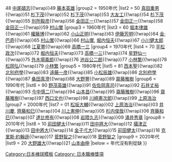 {{Navbox
|name = 澤村榮治獎歷任名單
|state = {{{state<includeonly>|collapsed</includeonly>}}}
|title = [[澤村獎]] 
|group1 = 1940年代
|list1 = {{nowrap begin}}47 [[別所毅彦]]{{!wrap}}48 [[中尾碩志]]{{!wrap}}49 [[藤本英雄]]{{nowrap end}}
|group2 = 1950年代
|list2 = {{nowrap begin}}50 [[真田重蔵|真田重男]]{{!wrap}}51 [[杉下茂]]{{!wrap}}52 [[杉下茂]]{{!wrap}}53 [[大友工]]{{!wrap}}54 [[杉下茂]]{{!wrap}}55 [[別所毅彦]]{{!wrap}}56 [[金田正一]]{{!wrap}}57 [[金田正一]]{{!wrap}}58 [[金田正一]]{{!wrap}}59 [[村山實]]{{nowrap end}}
|group3 = 1960年代
|list3 = {{nowrap begin}}60 [[堀本律雄]]{{!wrap}}61 [[權藤博]]{{!wrap}}62 [[小山正明]]{{!wrap}}63 [[伊藤芳明]]{{!wrap}}64 [[金·巴奇]]{{!wrap}}65 [[村山實]]{{!wrap}}66 [[村山實]], [[堀内恒夫]]{{!wrap}}67 [[小川健太郎]]{{!wrap}}68 [[江夏豐]]{{!wrap}}69 [[高橋一三]]{{nowrap end}}
|group4 = 1970年代
|list4 = {{nowrap begin}}70 [[平松政次]]{{!wrap}}72 [[堀内恒夫]]{{!wrap}}73 [[高橋一三]]{{!wrap}}74 [[星野仙一]]{{!wrap}}75 [[外木場義郎]]{{!wrap}}76 [[池谷公二郎]]{{!wrap}}77 [[小林繁]]{{!wrap}}78 [[松岡弘]]{{!wrap}}79 [[小林繁]]{{nowrap end}}
|group5 = 1980年代
|list5 = {{nowrap begin}}81 [[西本聖]]{{!wrap}}82 [[北別府學]]{{!wrap}}83 [[遠藤一彦]]{{!wrap}}85 [[小松辰雄]]{{!wrap}}86 [[北別府學]]{{!wrap}}87 [[桑田真澄]]{{!wrap}}88 [[大野豐]]{{!wrap}}89 [[齋藤雅樹]]{{nowrap end}}
|group6 = 1990年代
|list6 = {{nowrap begin}}90 [[野茂英雄]]{{!wrap}}91 [[佐佐岡真司]]{{!wrap}}92 [[石井丈裕]]{{!wrap}}93 [[今中慎二]]{{!wrap}}94 [[山本昌]]{{!wrap}}95 [[齋藤雅樹]]{{!wrap}}96 [[齋藤雅樹]]{{!wrap}}97 [[西口文也]]{{!wrap}}98 [[川崎憲次郎]]{{!wrap}}99 [[上原浩治]]{{nowrap end}}
|group7 = 2000年代
|list7 = {{nowrap begin}}01 [[松坂大輔]]{{!wrap}}02 [[上原浩治]]{{!wrap}}03 [[井川慶]], [[齊藤和巳]]{{!wrap}}04 [[川上憲伸]]{{!wrap}}05 [[杉内俊哉]]{{!wrap}}06 [[齊藤和巳]]{{!wrap}}07 [[達比修有]]{{!wrap}}08 [[岩隈久志]]{{!wrap}}09 [[涌井秀章]]{{nowrap end}}
|group8 = 2010年代
|list8 = {{nowrap begin}}10 [[前田健太]]{{!wrap}}11 [[田中將大]]{{!wrap}}12 [[攝津正]]{{!wrap}}13 [[田中將大]]{{!wrap}}14 [[金子弌大]]{{!wrap}}15 [[前田健太]]{{!wrap}}16 [[克里斯·約翰遜 (棒球運動員)|克里斯·約翰遜]]{{!wrap}}17 [[菅野智之]]{{!wrap}}18 [[菅野智之]]{{nowrap end}}
|group9 = 2020年代
|list9 = {{nowrap begin}}20 [[大野雄大]]{{!wrap}}21 [[山本由伸]]{{nowrap end}}
|below = 年代沒有則從缺
}}<noinclude>
[[Category:日本棒球模板]]
[[Category: 日本職棒獎項]]
</noinclude>
